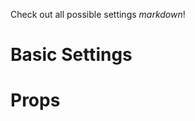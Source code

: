 
<Meta title="Common/Basic" component={Form} />

Check out all possible settings _markdown_!

# Basic Settings

<Preview>
  <Story name="Basic settings">
    <Form
      fields={[
        {
          name: "field-1",
          type: "text",
          label: "ID",
          value: "John Doe",
        },
        {
          name: "field-2",
          type: "password",
          label: "Password",
        },
      ]}
    />
  </Story>
</Preview>

<!-- # Example 2

<Preview>
  <Story name="Example 2">
    <Form remoteData={{ login: "Jane", phone: "01-02-03-04-05" }} />
  </Story>
</Preview> -->

# Props

<Props of={Form} />

